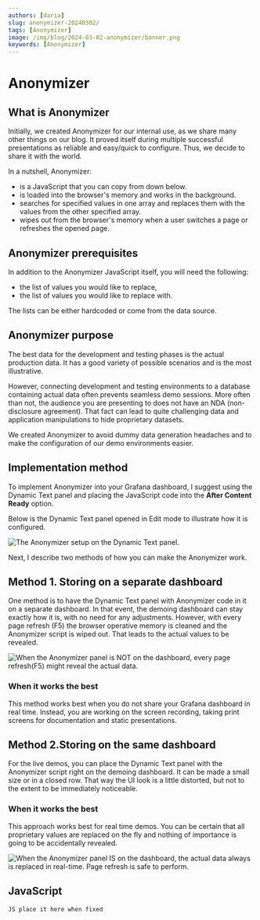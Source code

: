 ```yaml
---
authors: [daria]
slug: anonymizer-20240302/
tags: [Anonymizer]
image: /img/blog/2024-03-02-anonymizer/banner.png
keywords: [Anonymizer]
---
```



# Anonymizer

## What is Anonymizer
 
Initially, we created Anonymizer for our internal use, as we share many other things on our blog. It proved itself during multiple successful presentations as reliable and easy/quick to configure. Thus, we decide to share it with the world.

In a nutshell, Anonymizer:
  - is a JavaScript that you can copy from down below.
  - is loaded into the browser's memory and works in the background.
  - searches for specified values in one array and replaces them with the values from the other specified array.
  - wipes out from the browser's memory when a user switches a page or refreshes the opened page.

## Anonymizer prerequisites

In addition to the Anonymizer JavaScript itself, you will need the following:
 - the list of values you would like to replace,
 - the list of values you would like to replace with.

The lists can be either hardcoded or come from the data source. 

## Anonymizer purpose

The best data for the development and testing phases is the actual production data. It has a good variety of possible scenarios and is the most illustrative.

However, connecting development and testing environments to a database containing actual data often prevents seamless demo sessions. More often than not, the audience you are presenting to does not have an NDA (non-disclosure agreement). That fact can lead to quite challenging data and application manipulations to hide proprietary datasets.

We created Anonymizer to avoid dummy data generation headaches and to make the configuration of our demo environments easier. 

## Implementation method

To implement Anonymizer into your Grafana dashboard, I suggest using the Dynamic Text panel and placing the JavaScript code into the **After Content Ready** option.

Below is the Dynamic Text panel opened in Edit mode to illustrate how it is configured.

<Image
  title="The Anonymizer setup on the Dynamic Text panel."
  src="/img/blog/2024-03-02-anonymizer/anony-edit.png"
/>

Next, I describe two methods of how you can make the Anonymizer work.

## Method 1. Storing on a separate dashboard

One method is to have the Dynamic Text panel with Anonymizer code in it on a separate dashboard. In that event, the demoing dashboard can stay exactly how it is, with no need for any adjustments. 
However, with every page refresh (F5) the browser operative memory is cleaned and the Anonymizer script is wiped out. That leads to the actual values to be revealed. 

<Image
  title="When the Anonymizer panel is NOT on the dashboard, every page refresh(F5) might reveal the actual data."
  src="/img/blog/2024-03-02-anonymizer/anony-no-form.png"
/>

### When it works the best

This method works best when you do not share your Grafana dashboard in real time. Instead, you are working on the screen recording, taking print screens for documentation and static presentations.

## Method 2.Storing on the same dashboard

For the live demos, you can place the Dynamic Text panel with the Anonymizer script right on the demoing dashboard. It can be made a small size or in a closed row.
That way the UI look is a little distorted, but not to the extent to be immediately noticeable. 

### When it works the best

This approach works best for real time demos. You can be certain that all proprietary values are replaced on the fly and nothing of importance is going to be accidentally revealed. 

<Image
  title="When the Anonymizer panel IS on the dashboard, the actual data always is replaced in real-time. Page refresh is safe to perform."
  src="/img/blog/2024-03-02-anonymizer/anony-yes-form.png"
/>

## JavaScript

``JS
place it here when fixed
``